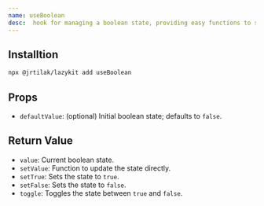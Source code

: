 ```yaml
---
name: useBoolean
desc:  hook for managing a boolean state, providing easy functions to set the state to true, false, or toggle its value.
---
```



<CodePreview methodName="useBoolean"/>

## Installtion

```bash
npx @jrtilak/lazykit add useBoolean
```

## Props


- `defaultValue`: (optional) Initial boolean state; defaults to `false`.

## Return Value

- `value`: Current boolean state.
- `setValue`: Function to update the state directly.
- `setTrue`: Sets the state to `true`.
- `setFalse`: Sets the state to `false`.
- `toggle`: Toggles the state between `true` and `false`.
